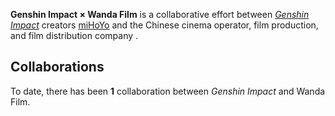 {{Stub}}
{{CustomTabs
|tab1 = Overview
|tab2 = Gallery
}}
{{Event Infobox
|title      = Genshin Impact × Wanda Film
|image      = Collaboration Genshin Impact x Wanda Film.jpeg
|country    = China
|type       = Collaboration
|link       = https://www.weibo.com/6593199887/5077042397971081
|linkname   = Official Announcement
}}
'''Genshin Impact × Wanda Film''' is a collaborative effort between ''[[Genshin Impact]]'' creators [[miHoYo]] and the Chinese cinema operator, film production, and film distribution company {{w|Wanda Film}}.

==Collaborations==
To date, there has been '''1''' collaboration between ''Genshin Impact'' and Wanda Film.